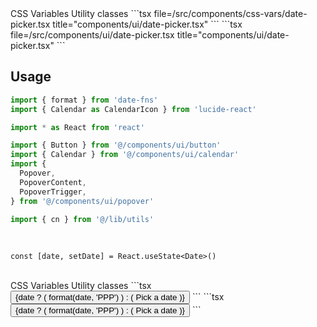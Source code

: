 <Tabs defaultValue="css-vars" className="w-full">
  <TabsList className="grid w-full grid-cols-2">
    <TabsTrigger value="css-vars">CSS Variables</TabsTrigger>
    <TabsTrigger value="util">Utility classes</TabsTrigger>
  </TabsList>
  <TabsContent value="css-vars">
    ```tsx file=<rootDir>/src/components/css-vars/date-picker.tsx title="components/ui/date-picker.tsx"
    ```
  </TabsContent>
  <TabsContent value="util">
    ```tsx file=<rootDir>/src/components/ui/date-picker.tsx title="components/ui/date-picker.tsx"
    ```
  </TabsContent>
</Tabs>

<br />

## Usage

```ts
import { format } from 'date-fns'
import { Calendar as CalendarIcon } from 'lucide-react'

import * as React from 'react'

import { Button } from '@/components/ui/button'
import { Calendar } from '@/components/ui/calendar'
import {
  Popover,
  PopoverContent,
  PopoverTrigger,
} from '@/components/ui/popover'

import { cn } from '@/lib/utils'
```

<br />

```tsx
const [date, setDate] = React.useState<Date>()
```

<br />

<Tabs defaultValue="css-vars" className="w-full">
  <TabsList className="grid w-full grid-cols-2">
    <TabsTrigger value="css-vars">CSS Variables</TabsTrigger>
    <TabsTrigger value="util">Utility classes</TabsTrigger>
  </TabsList>
  <TabsContent value="css-vars">
    ```tsx
    <Popover>
      <PopoverTrigger asChild>
        <Button
          variant="noShadow"
          className={cn(
            'w-[280px] justify-start text-left font-base',
            !date && 'text-muted-foreground',
          )}
        >
          <CalendarIcon className="mr-2 h-4 w-4 text-mtext" />
          {date ? (
            format(date, 'PPP')
          ) : (
            <span className="text-mtext">Pick a date</span>
          )}
        </Button>
      </PopoverTrigger>
      <PopoverContent className="w-auto border-0! p-0">
        <Calendar
          mode="single"
          selected={date}
          onSelect={setDate}
          initialFocus
        />
      </PopoverContent>
    </Popover>
    ```
  </TabsContent>
  <TabsContent value="util">
    ```tsx
    <Popover>
      <PopoverTrigger asChild>
        <Button
          variant="noShadow"
          className={cn(
            'w-[280px] justify-start text-left font-base',
            !date && 'text-muted-foreground',
          )}
        >
          <CalendarIcon className="mr-2 h-4 w-4 text-text" />
          {date ? (
            format(date, 'PPP')
          ) : (
            <span className="text-text">Pick a date</span>
          )}
        </Button>
      </PopoverTrigger>
      <PopoverContent className="w-auto border-0! p-0">
        <Calendar
          mode="single"
          selected={date}
          onSelect={setDate}
          initialFocus
        />
      </PopoverContent>
    </Popover>
    ```
  </TabsContent>
</Tabs>

